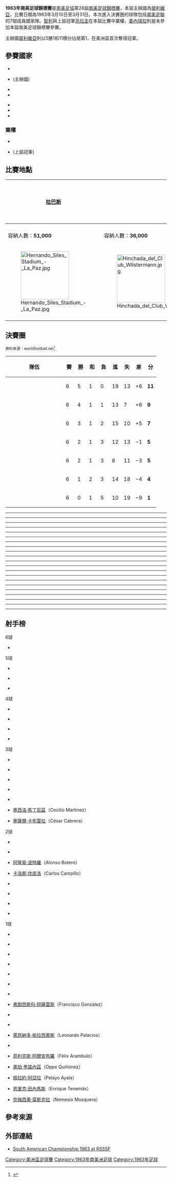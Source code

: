{{Infobox 國際足球賽事賽季
| tourney_name    = 南美足球錦標賽
| year            = 1963年
| other_titles    = {{lang|en|1963 South American Championship}}
| image           = 
| size            = 
| caption         = 
| edition         = 28
| country         = 玻利維亞
| defending_champ = URU
| dates           = 3月10日–3月31日
| num_teams       = 7 隊
| confederations  = 1
| venues          = 2
| cities          = 2
| champion        = BOL
| count           = 1
| second          = PAR
| third           = ARG
| fourth          = BRA
| fourth-flagvar  = 1889
| matches         = 21
| goals           = 91
| attendance      = 
| top_scorer      = {{flagicon|ECU}} {{le|卡洛斯·阿爾伯特·拉福|Carlos Alberto Raffo}}<small>（6 球）</small>
| player          = {{flagicon|BOL}} {{le|拉米羅·布拉考特|Ramiro Blacut}} <ref>{{Cite web |url=http://www.rsssf.com/tabless/sachampfulltrivia.html |title=The Copa América Archive – Trivia |accessdate=2016-04-03 |archive-date=2018-10-13 |archive-url=https://web.archive.org/web/20181013015110/http://www.rsssf.com/tabless/sachampfulltrivia.html |dead-url=no }}</ref>
| prevseason      = [[1959年南美足球錦標賽_(厄瓜多爾)|1959 (厄瓜多爾)]]
| nextseason      = [[1967年南美足球錦標賽|1967]]
}}

'''1963年南美足球錦標賽'''是[[南美足協|南美足協]]第28屆[[美洲盃足球賽|南美足球錦標賽]]，本屆主辦國為[[玻利維亞|玻利維亞]]，比賽日期為1963年3月10日至3月31日。本次進入決賽圈的球隊包括[[南美足聯|南美足聯]]的7個成員國家隊。[[智利國家足球隊|智利]]與上屆冠軍[[烏拉圭國家足球隊|烏拉圭]]在本屆比賽中棄權，[[委內瑞拉國家足球隊|委內瑞拉]]則是未參加本屆南美足球錦標賽參賽。

主辦國[[玻利維亞國家足球隊|玻利維亞]]則以5勝1和11積分佔居第1，在美洲盃首次奪得冠軍。

==參賽國家==
{{col-begin}}
{{col-2}}
* {{fb|ARG}} 
* {{fb|BOL}} (主辦國)
* {{fb|BRA}} 
* {{fb|COL}}
{{col-2}}
* {{fb|ECU}}
* {{fb|PAR}} 
* {{fb|PER}}
{{col-end}}
===棄權===
* {{fb|CHI}} 
* {{fb|URU}} (上屆冠軍)

==比賽地點==
{| class="wikitable" style="text-align:center"
|-
! [[拉巴斯|拉巴斯]]
!rowspan=4|
{{location map+ |Bolivia |float=right |width=250 |caption= |places=
{{location map~ |Bolivia |lat=-17.379303|long=-66.16183 |label=[[科恰班巴|科恰班巴]] |position=right }}
{{location map~ |Bolivia |lat=-16.499444|long=-68.122778 |label=[[拉巴斯|拉巴斯]] |position=right }}
}}
! [[科恰班巴|科恰班巴]]
|-
| {{le|赫爾南多·西萊斯體育場|Estadio Hernando Siles}}
| {{le|菲利克斯·卡普里莱斯体育场|Estadio Félix Capriles}}
|-
| 容納人數：'''51,000'''
| 容納人數：'''36,000'''
|-
| [[File:Hernando_Siles_Stadium_-_La_Paz.jpg|150px]]
| [[File:Hinchada_del_Club_Wilstermann.jpg|150px]]
|-
|}

==決賽圈==
<small>資料來源：worldfootball.net<ref>{{cite web |url=http://www.worldfootball.net/schedule/copa-america-1963-in-bolivien-endrunde/0/ |title=Copa América 1963 Bolivia » Final round |publisher=worldfootball.net |date= |accessdate=2016-04-03 |archive-date=2019-04-05 |archive-url=https://web.archive.org/web/20190405220845/https://www.worldfootball.net/schedule/copa-america-1963-in-bolivien-endrunde/0/ |dead-url=no }}</ref></small>
{| class=wikitable style="text-align:center"
|-
! width=165 | 隊伍
! width=20 | 賽
! width=20 | 勝
! width=20 | 和
! width=20 | 負
! width=20 | 進
! width=20 | 失
! width=20 | 差
! width=20 | 分
|- align=center bgcolor=ccffcc
| align=left | {{fb|BOL}}
|6||5||1||0||19||13||+6||'''11'''
|- align=center
| align=left | {{fb|PAR}}
|6||4||1||1||13||7||+6||'''9'''
|- align=center
| align=left | {{fb|ARG}}
|6||3||1||2||15||10||+5||'''7'''
|- align=center
| align=left | {{fb|BRA}}
|6||2||1||3||12||13||−1||'''5'''
|- align=center
| align=left | {{fb|PER}}
|6||2||1||3||8||11||−3||'''5'''
|- align=center
| align=left | {{fb|ECU}}
|6||1||2||3||14||18||−4||'''4'''
|- align=center
| align=left | {{fb|COL}}
|6||0||1||5||10||19||−9||'''1'''
|}

----
{{footballbox
| date = 1963年3月10日
| team1 = {{fb|BOL}}
| score = 4–4
| report = <!--match report link goes here-->
| team2 = {{fb|ECU}}
| goals1 = {{link-pl|雷南·洛佩斯|Renán López|洛佩斯}} {{Goal|16}} <br> {{link-pl|福爾圖納托·卡斯提洛|Fortunato Castillo|卡斯提洛}} {{Goal|27}} <br> {{le|馬克西莫·阿爾科塞爾|Máximo Alcócer|阿爾科塞爾}} {{Goal|55}} <br> {{link-es|維爾弗雷多·卡馬喬|Wilfredo Camacho|卡馬喬}} {{Goal|80}}
| goals2 = {{le|卡洛斯·阿爾伯特·拉福|Carlos Alberto Raffo|拉福}} {{Goal|30}} <br> {{link-es|恩里克·雷蒙迪|Enrique Raymondi|雷蒙迪}} {{Goal|44||50}} <br> {{link-es|豪爾赫·博拉尼奧斯|Jorge Bolaños|博拉尼奧斯}} {{Goal|47}}
| stadium = [[拉巴斯|拉巴斯]]{{le|赫爾南多·西萊斯體育場|Estadio Hernando Siles}}
| attendance = 15,000
| referee = {{link-es|阿圖羅·山崎|Arturo Yamasaki}} ([[秘魯足球協會|秘魯]])
}}
----
{{footballbox
| date = 1963年3月10日
| team1 = {{fb|ARG}}
| score = 4–2
| report = <!--match report link goes here-->
| team2 = {{fb|COL}}
| goals1 = {{link-es|羅伯托·薩拉特|Roberto Zárate|薩拉特}} {{Goal|3||90}} <br> {{link-es|豪爾赫·雨果·斐南迪茲|Jorge Hugo Fernández|斐南迪茲}} {{Goal|11}} <br> {{le|馬里奧·羅德里奎茲|Mario Rodríguez (Argentine footballer)|羅德里奎茲}} {{Goal|87}}
| goals2 = [[卡洛斯·坎皮洛|坎皮洛]] {{Goal|4}} <br> {{le|赫爾曼·阿瑟羅斯|Herman Aceros|阿瑟羅斯}} {{Goal|37}}
| stadium =  [[科恰班巴|科恰班巴]]{{le|菲利克斯·卡普里莱斯体育场|Estadio Félix Capriles}}
| attendance = 18,000
| referee = {{link-fr|若昂·埃策爾·菲略|João Etzel Filho}} ([[巴西足球協會|巴西]])
}}
----
{{footballbox
| date = 1963年3月10日
| team1 = {{fb|BRA}}
| score = 1–0
| report = <!--match report link goes here-->
| team2 = {{fb|PER}}
| goals1 = {{le|弗拉維奧·美努亞諾|Flávio Minuano|美努亞諾}} {{Goal|16}}
| goals2 =
| stadium = [[科恰班巴|科恰班巴]]{{le|菲利克斯·卡普里莱斯体育场|Estadio Félix Capriles}}
| attendance = 18,000
| referee = {{link-fr|何塞·迪馬斯·拉羅薩|José Dimas Larrosa}} ([[巴拉圭足球協會|巴拉圭]])
}}
----
{{footballbox
| date = 1963年3月13日
| team1 = {{fb|PER}}
| score = 2–1
| report = <!--match report link goes here-->
| team2 = {{fb|ARG}}
| goals1 = [[恩里克·田內馬斯|田內馬斯]] {{Goal|62}} <br> {{le|阿爾伯特·加利亞多|Alberto Gallardo|加利亞多}} {{Goal|76}}
| goals2 = {{link-es|羅伯托·薩拉特|Roberto Zárate|薩拉特}} {{Goal|57}}
| stadium = [[科恰班巴|科恰班巴]]{{le|菲利克斯·卡普里莱斯体育场|Estadio Félix Capriles}}
| attendance = 10,000
| referee = {{link-fr|何塞·迪馬斯·拉羅薩|José Dimas Larrosa}} ([[巴拉圭足球協會|巴拉圭]])
}}
----
{{footballbox
| date = 1963年3月14日
| team1 = {{fb|PAR}}
| score = 3–1
| report = <!--match report link goes here-->
| team2 = {{fb|ECU}}
| goals1 = {{le|埃拉迪奧·薩拉特|Eladio Zárate|薩拉特}} {{Goal|11}} <br> [[塞薩爾·卡布雷拉|卡布雷拉]] {{Goal|57}} <br> [[奧珀·奎諾內茲|奎諾內茲]] {{Goal|82}}
| goals2 = {{le|卡洛斯·阿爾伯特·拉福|Carlos Alberto Raffo|拉福}} {{Goal|32}}
| stadium = [[拉巴斯|拉巴斯]]{{le|赫爾南多·西萊斯體育場|Estadio Hernando Siles}}
| attendance = 15,000
| referee = 路易斯·文特雷（Luis Ventre） ([[阿根廷足球協會|阿根廷]])
}}
----
{{footballbox
| date = 1963年3月14日
| team1 = {{fb|BRA}}
| score = 5–1
| report = <!--match report link goes here-->
| team2 = {{fb|COL}}
| goals1 = {{le|弗拉維奧·美努亞諾|Flávio Minuano|美努亞諾}} {{Goal|7||82}} <br> {{link-pl|馬爾科·安東尼奧·加西亞·阿爾維斯|Marco Antônio Garcia Alves|馬爾科·安東尼奧}} {{Goal|31}}<br> {{link-pl|奧斯瓦爾多·陶里薩諾|Oswaldo Taurisano|陶里薩諾}} {{Goal|56}} <br> {{link-fr|費爾南多·康索|Fernando Cônsul|康索}} {{Goal|83}}
| goals2 = {{le|德利奧·甘博亞|Delio Gamboa|甘博亞}} {{Goal|85}}
| stadium = [[拉巴斯|拉巴斯]]{{le|赫爾南多·西萊斯體育場|Estadio Hernando Siles}}
| attendance = 15,000
| referee = 湯馬士·安圖雷熱（Tomás Antruejo） ([[玻利維亞足球協會|玻利維亞]])
}}
----
{{footballbox
| date = 1963年3月17日
| team1 = {{fb|BOL}}
| score = 2–1
| report = <!--match report link goes here-->
| team2 = {{fb|COL}}
| goals1 = {{le|馬克西莫·阿爾科塞爾|Máximo Alcócer|阿爾科塞爾}} {{Goal|22||40}}
| goals2 = [[阿隆索·波特羅|波特羅]] {{Goal|4}}
| stadium = [[科恰班巴|科恰班巴]]{{le|菲利克斯·卡普里莱斯体育场|Estadio Félix Capriles}}
| attendance = 18,000
| referee = {{link-es|阿圖羅·山崎|Arturo Yamasaki}} ([[秘魯足球協會|秘魯]])
}}
----
{{footballbox
| date = 1963年3月17日
| team1 = {{fb|PER}}
| score = 2–1
| report = <!--match report link goes here-->
| team2 = {{fb|ECU}}
| goals1 = {{le|佩德羅·巴勃羅·萊昂|Pedro Pablo León|萊昂}} {{Goal|34}} <br> [[奈梅西奧·莫斯克拉|莫斯克拉]] {{Goal|43}}
| goals2 = {{le|卡洛斯·阿爾伯特·拉福|Carlos Alberto Raffo|拉福}} {{Goal|20}}
| stadium = [[拉巴斯|拉巴斯]]{{le|赫爾南多·西萊斯體育場|Estadio Hernando Siles}}
| attendance = 8,000
| referee = 奧雷戈·奧維迪奧（Ovidio Orrego） ([[哥倫比亞足球協會|哥倫比亞]])
}}
----
{{footballbox
| date = 1963年3月17日
| team1 = {{fb|PAR}}
| score = 2–0
| report = <!--match report link goes here-->
| team2 = {{fb|BRA}}
| goals1 = {{le|埃拉迪奧·薩拉特|Eladio Zárate|薩拉特}} {{Goal|17}} <br> [[佩拉約·阿亞拉|阿亞拉]] {{Goal|83}}
| goals2 =
| stadium = [[拉巴斯|拉巴斯]]{{le|赫爾南多·西萊斯體育場|Estadio Hernando Siles}}
| attendance = 8,000
| referee = 湯馬士·安圖雷熱（Tomás Antruejo） ([[玻利維亞足球協會|玻利維亞]])
}}
----
{{footballbox
| date = 1963年3月20日
| team1 = {{fb|PAR}}
| score = 3–2
| report = <!--match report link goes here-->
| team2 = {{fb|COL}}
| goals1 = {{le|埃拉迪奧·薩拉特|Eladio Zárate|薩拉特}} {{Goal|10}} <br> [[菲利克斯·阿爾安布羅|阿爾安布羅]] {{Goal|50}} <br> [[塞西洛·馬丁尼茲|馬丁尼茲]] {{Goal|89}}
| goals2 = [[卡洛斯·坎皮洛|坎皮洛]] {{Goal|27}} <br> {{le|德利奧·甘博亞|Delio Gamboa|甘博亞}} {{Goal|82}}
| stadium = [[科恰班巴|科恰班巴]]{{le|菲利克斯·卡普里莱斯体育场|Estadio Félix Capriles}}
| attendance = 10,000
| referee = 路易斯·文特雷（Luis Ventre） ([[阿根廷足球協會|阿根廷]])
}}
----
{{footballbox
| date = 1963年3月20日
| team1 = {{fb|ARG}}
| score = 4–2
| report = <!--match report link goes here-->
| team2 = {{fb|ECU}}
| goals1 = {{link-es|勞爾·阿曼多·薩伏伊|Raúl Savoy|薩伏伊}} {{Goal|34||53||90}} <br> {{le|馬里奧·羅德里奎茲|Mario Rodríguez (Argentine footballer)|羅德里奎茲}} {{Goal|58}}
| goals2 = {{link-es|卡洛斯·皮內達·阿爾瓦拉多|Carlos Pinedan|皮內達}} {{Goal|32}} <br> [[萊昂納多·帕拉西奧斯|帕拉西奧斯]] {{Goal|49}}
| stadium = [[科恰班巴|科恰班巴]]{{le|菲利克斯·卡普里莱斯体育场|Estadio Félix Capriles}}
| attendance = 20,000
| referee = {{link-es|阿圖羅·山崎|Arturo Yamasaki}} ([[秘魯足球協會|秘魯]])
}}
----
{{footballbox
| date = 1963年3月21日
| team1 = {{fb|BOL}}
| score = 3–2
| report = <!--match report link goes here-->
| team2 = {{fb|PER}}
| goals1 = {{link-es|維爾弗雷多·卡馬喬|Wilfredo Camacho|卡馬喬}} {{Goal|14}} <br> {{le|馬克西莫·阿爾科塞爾|Máximo Alcócer|阿爾科塞爾}} {{Goal|49}} <br> {{link-pl|奧斯貝托·加西亞|Ausberto García|加西亞}} {{Goal|57}}
| goals2 = {{le|阿爾伯特·加利亞多|Alberto Gallardo|加利亞多}} {{Goal|40}} <br> {{le|佩德羅·巴勃羅·萊昂|Pedro Pablo León|萊昂}} {{Goal|80}}
| stadium = [[拉巴斯|拉巴斯]]{{le|赫爾南多·西萊斯體育場|Estadio Hernando Siles}}
| attendance = 20,000
| referee = {{link-fr|若昂·埃策爾·菲略|João Etzel Filho}} ([[巴西足球協會|巴西]])
}}
----
{{footballbox
| date = 1963年3月24日
| team1 = {{fb|PER}}
| score = 1–1
| report = <!--match report link goes here-->
| team2 = {{fb|COL}}
| goals1 = {{le|阿爾伯特·加利亞多|Alberto Gallardo|加利亞多}} {{Goal|25}}
| goals2 = [[弗朗西斯科·岡薩雷斯_(哥倫比亞足球運動員)|岡薩雷斯]] {{Goal|33}}
| stadium = [[拉巴斯|拉巴斯]]{{le|赫爾南多·西萊斯體育場|Estadio Hernando Siles}}
| attendance = 10,000
| referee = 路易斯·文特雷（Luis Ventre） ([[阿根廷足球協會|阿根廷]])
}}
----
{{footballbox
| date = 1963年3月24日
| team1 = {{fb|ARG}}
| score = 3–0
| report = <!--match report link goes here-->
| team2 = {{fb|BRA}}
| goals1 = {{le|馬里奧·羅德里奎茲|Mario Rodríguez (Argentine footballer)|羅德里奎茲}} {{Goal|3}} <br> {{link-es|勞爾·阿曼多·薩伏伊|Raúl Savoy|薩伏伊}} {{Goal|33}} <br> {{link-es|埃內斯托·華雷斯|Ernesto Juárez|華雷斯}} {{Goal|86}}
| goals2 =
| stadium = [[拉巴斯|拉巴斯]]{{le|赫爾南多·西萊斯體育場|Estadio Hernando Siles}}
| attendance = 30,000
| referee = {{link-es|阿圖羅·山崎|Arturo Yamasaki}} ([[秘魯足球協會|秘魯]])
}}
----
{{footballbox
| date = 1963年3月24日
| team1 = {{fb|BOL}}
| score = 2–0
| report = <!--match report link goes here-->
| team2 = {{fb|PAR}}
| goals1 = {{link-pl|福爾圖納托·卡斯提洛|Fortunato Castillo|卡斯提洛}} {{Goal|17}} <br> {{link-pl|奧斯貝托·加西亞|Ausberto García|加西亞}} {{Goal|88}}
| goals2 =
| stadium = [[科恰班巴|科恰班巴]]{{le|菲利克斯·卡普里莱斯体育场|Estadio Félix Capriles}}
| attendance = 18,000
| referee = {{link-fr|何塞·迪馬斯·拉羅薩|José Dimas Larrosa}} ([[巴拉圭足球協會|巴拉圭]])
}}
----
{{footballbox
| date = 1963年3月27日
| team1 = {{fb|BRA}}
| score = 2–2
| report = <!--match report link goes here-->
| team2 = {{fb|ECU}}
| goals1 = {{link-pl|奧斯瓦爾多·陶里薩諾|Oswaldo Taurisano|陶里薩諾}} {{Goal|5||60}}
| goals2 = {{link-es|內斯托爾·阿松|Néstor Azón|阿松}} {{Goal|84}} <br> {{le|卡洛斯·阿爾伯特·拉福|Carlos Alberto Raffo|拉福}} {{Goal|90}}
| stadium = [[科恰班巴|科恰班巴]]{{le|菲利克斯·卡普里莱斯体育场|Estadio Félix Capriles}}
| attendance = 20,000
| referee = {{link-fr|何塞·迪馬斯·拉羅薩|José Dimas Larrosa}} ([[巴拉圭足球協會|巴拉圭]])
}}
----
{{footballbox
| date = 1963年3月27日
| team1 = {{fb|PAR}}
| score = 4–1
| report = <!--match report link goes here-->
| team2 = {{fb|PER}}
| goals1 = [[塞西洛·馬丁尼茲|馬丁尼茲]] {{Goal|5||25}} <br> [[塞薩爾·卡布雷拉|卡布雷拉]] {{Goal|45}} <br> {{le|埃拉迪奧·薩拉特|Eladio Zárate|薩拉特}} {{Goal|77}}
| goals2 = {{le|阿爾伯特·加利亞多|Alberto Gallardo|加利亞多}} {{Goal|70}}
| stadium = [[科恰班巴|科恰班巴]]{{le|菲利克斯·卡普里莱斯体育场|Estadio Félix Capriles}}
| attendance = 20,000
| referee = 路易斯·文特雷（Luis Ventre） ([[阿根廷足球協會|阿根廷]])
}}
----
{{footballbox
| date = 1963年3月28日
| team1 = {{fb|BOL}}
| score = 3–2
| report = <!--match report link goes here-->
| team2 = {{fb|ARG}}
| goals1 = {{link-pl|福爾圖納托·卡斯提洛|Fortunato Castillo|卡斯提洛}} {{Goal|12}} <br> {{le|拉米羅·布拉考特|Ramiro Blacut|布拉考特}} {{Goal|32}} <br> {{link-es|維爾弗雷多·卡馬喬|Wilfredo Camacho|卡馬喬}} {{Goal|88}}
| goals2 = {{le|馬里奧·羅德里奎茲|Mario Rodríguez (Argentine footballer)|羅德里奎茲}} {{Goal|27||34}}
| stadium = [[拉巴斯|拉巴斯]]{{le|赫爾南多·西萊斯體育場|Estadio Hernando Siles}}
| attendance = 20,000
| referee = {{link-es|阿圖羅·山崎|Arturo Yamasaki}} ([[秘魯足球協會|秘魯]])
}}
----
{{footballbox
| date = 1963年3月31日
| team1 = {{fb|ECU}}
| score = 4–3
| report = <!--match report link goes here-->
| team2 = {{fb|COL}}
| goals1 = {{link-es|恩里克·雷蒙迪|Enrique Raymondi|雷蒙迪}} {{Goal|30}} <br> {{le|卡洛斯·阿爾伯特·拉福|Carlos Alberto Raffo|拉福}} {{Goal|37||88}} <br> {{link-es|豪爾赫·博拉尼奧斯|Jorge Bolaños|博拉尼奧斯}} {{Goal|53}}
| goals2 = {{le|赫爾曼·阿瑟羅斯|Herman Aceros|阿瑟羅斯}} {{Goal|46}} <br> [[阿隆索·波特羅|波特羅]] {{Goal|68}} <br> {{le|赫克托·岡薩雷斯·加爾松|Héctor González Garzón|加爾松}} {{Goal|75}}
| stadium = [[拉巴斯|拉巴斯]]{{le|赫爾南多·西萊斯體育場|Estadio Hernando Siles}}
| attendance = 15,000
| referee = {{link-fr|何塞·迪馬斯·拉羅薩|José Dimas Larrosa}} ([[巴拉圭足球協會|巴拉圭]])
}}
----
{{footballbox
| date = 1963年3月31日
| team1 = {{fb|ARG}}
| score = 1–1
| report = <!--match report link goes here-->
| team2 = {{fb|PAR}}
| goals1 = {{link-es|胡安·卡洛斯·拉拉納|Juan Carlos Lallana|拉拉納}} {{Goal|58}}
| goals2 = [[塞薩爾·卡布雷拉|卡布雷拉]] {{Goal|33}}
| stadium = [[拉巴斯|拉巴斯]]{{le|赫爾南多·西萊斯體育場|Estadio Hernando Siles}}
| attendance = 15,000
| referee = {{link-es|阿圖羅·山崎|Arturo Yamasaki}} ([[秘魯足球協會|秘魯]])
}}
----
{{footballbox
| date = 1963年3月31日
| team1 = {{fb|BOL}}
| score = 5–4
| report = <!--match report link goes here-->
| team2 = {{fb|BRA}}
| goals1 = {{le|維克托·烏加特|Víctor Ugarte|烏加特}} {{Goal|15||58}} <br> {{link-es|維爾弗雷多·卡馬喬|Wilfredo Camacho|卡馬喬}} {{Goal|25}} <br> {{link-pl|奧斯貝托·加西亞|Ausberto García|加西亞}} {{Goal|62}} <br> {{le|馬克西莫·阿爾科塞爾|Máximo Alcócer|阿爾科塞爾}} {{Goal|86}}
| goals2 = {{link-pl|馬爾科·安東尼奧·加西亞·阿爾維斯|Marco Antônio Garcia Alves|馬爾科·安東尼奧}} {{Goal|26}} <br> {{link-pl|阿爾米爾·達·席爾瓦|Almir Da Silva|阿爾米爾}} {{Goal|28}} <br> {{le|弗拉維奧·美努亞諾|Flávio Minuano|美努亞諾}} {{Goal|63||66}}
| stadium = [[科恰班巴|科恰班巴]]{{le|菲利克斯·卡普里莱斯体育场|Estadio Félix Capriles}}
| attendance = 25,000
| referee = 奧雷戈·奧維迪奧（Ovidio Orrego） ([[哥倫比亞足球協會|哥倫比亞]])
}}

{{winners|fb|1963年南美足球錦標賽|Bolivia|1}}

==射手榜==
;6球
* {{flagicon|ECU}} {{le|卡洛斯·阿爾伯特·拉福|Carlos Alberto Raffo}}
;5球
* {{flagicon|ARG}} {{le|馬里奧·羅德里奎茲|Mario Rodríguez (Argentine footballer)}}
* {{flagicon|BOL}} {{le|馬克西莫·阿爾科塞爾|Máximo Alcócer}}
* {{flagicon|BRA}} {{le|弗拉維奧·美努亞諾|Flávio Minuano}}
;4球
* {{flagicon|ARG}} {{link-es|勞爾·阿曼多·薩伏伊|Raúl Savoy}}
* {{flagicon|BOL}} {{link-es|維爾弗雷多·卡馬喬|Wilfredo Camacho}}
* {{flagicon|PAR}} {{le|埃拉迪奧·薩拉特|Eladio Zárate}}
* {{flagicon|PER}} {{le|阿爾伯特·加利亞多|Alberto Gallardo}}
;3球
{{col-begin}}
{{col-3}}
* {{flagicon|ARG}} {{link-es|羅伯托·薩拉特|Roberto Zárate}}
* {{flagicon|BOL}} {{link-pl|奧斯貝托·加西亞|Ausberto García}}
* {{flagicon|BOL}} {{link-pl|福爾圖納托·卡斯提洛|Fortunato Castillo}}
{{col-3}}
* {{flagicon|BRA}} {{link-pl|奧斯瓦爾多·陶里薩諾|Oswaldo Taurisano}}
* {{flagicon|ECU}} {{link-es|恩里克·雷蒙迪|Enrique Raymondi}}
{{col-3}}
* {{flagicon|PAR}} [[塞西洛·馬丁尼茲|塞西洛·馬丁尼茲]]（Cecilio Martinez）
* {{flagicon|PAR}} [[塞薩爾·卡布雷拉|塞薩爾·卡布雷拉]]（César Cabrera）
{{col-end}}
;2球
{{col-begin}}
{{col-3}}
* {{flagicon|BOL}} {{le|維克托·烏加特|Víctor Ugarte}}
* {{flagicon|BRA}} {{link-pl|馬爾科·安東尼奧·加西亞·阿爾維斯|Marco Antônio Garcia Alves}}
* {{flagicon|COL}} [[阿隆索·波特羅|阿隆索·波特羅]]（Alonso Botero）
{{col-3}}
* {{flagicon|COL}} [[卡洛斯·坎皮洛|卡洛斯·坎皮洛]]（Carlos Campillo）
* {{flagicon|COL}} {{le|德利奧·甘博亞|Delio Gamboa}}
* {{flagicon|COL}} {{le|赫爾曼·阿瑟羅斯|Herman Aceros}}
{{col-3}}
* {{flagicon|ECU}} {{link-es|豪爾赫·博拉尼奧斯|Jorge Bolaños}}
* {{flagicon|PER}} {{le|佩德羅·巴勃羅·萊昂|Pedro Pablo León}}
{{col-end}}
;1球
{{col-begin}}
{{col-3}}
* {{flagicon|ARG}} {{link-es|埃內斯托·華雷斯|Ernesto Juárez}}
* {{flagicon|ARG}} {{link-es|豪爾赫·雨果·斐南迪茲|Jorge Hugo Fernández}}
* {{flagicon|ARG}} {{link-es|胡安·卡洛斯·拉拉納|Juan Carlos Lallana}}
* {{flagicon|BOL}} {{le|拉米羅·布拉考特|Ramiro Blacut}}
* {{flagicon|BOL}} {{link-pl|雷南·洛佩斯|Renán López}}
* {{flagicon|BRA}} {{link-pl|阿爾米爾·達·席爾瓦|Almir Da Silva}}
{{col-3}}
* {{flagicon|BRA}} {{link-fr|費爾南多·康索|Fernando Cônsul}}
* {{flagicon|COL}} [[弗朗西斯科·岡薩雷斯_(哥倫比亞足球運動員)|弗朗西斯科·岡薩雷斯]]（Francisco González）
* {{flagicon|COL}} {{le|赫克托·岡薩雷斯·加爾松|Héctor González Garzón}}
* {{flagicon|ECU}} {{link-es|卡洛斯·皮內達·阿爾瓦拉多|Carlos Pinedan}}
* {{flagicon|ECU}} [[萊昂納多·帕拉西奧斯|萊昂納多·帕拉西奧斯]]（Leonardo Palacios）
* {{flagicon|ECU}} {{link-es|內斯托爾·阿松|Néstor Azón}}
{{col-3}}
* {{flagicon|PAR}} [[菲利克斯·阿爾安布羅|菲利克斯·阿爾安布羅]]（Félix Arambulo）
* {{flagicon|PAR}} [[奧珀·奎諾內茲|奧珀·奎諾內茲]]（Oppe Quiñónez）
* {{flagicon|PAR}} [[佩拉約·阿亞拉|佩拉約·阿亞拉]]（Pelayo Ayala）
* {{flagicon|PER}} [[恩里克·田內馬斯|恩里克·田內馬斯]]（Enrique Tenemás）
* {{flagicon|PER}} [[奈梅西奧·莫斯克拉|奈梅西奧·莫斯克拉]]（Nemesio Mosquera）
{{col-end}}

==參考來源==
{{Reflist}}

==外部連結==
* [http://www.rsssf.com/tables/63safull.html South American Championship 1963 at RSSSF]{{Wayback|url=http://www.rsssf.com/tables/63safull.html |date=20180308183708 }}

{{美洲盃足球賽}}
{{國際足球}}

[[Category:美洲盃足球賽|Category:美洲盃足球賽]]
[[Category:1963年南美洲足球|Category:1963年南美洲足球]]
[[Category:1963年足球|Category:1963年足球]]